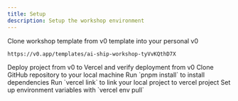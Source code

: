 ```yaml
---
title: Setup
description: Setup the workshop environment
---
```



<Steps>
  <Step>
    Clone workshop template from v0 template into your personal v0

    https://v0.app/templates/ai-ship-workshop-tyVvKQthD7X

  </Step>
  <Step>
    Deploy project from v0 to Vercel and verify deployment from v0
  </Step>

  <Step>
    Clone GitHub repository to your local machine
  </Step>
  <Step>
    Run `pnpm install` to install dependencies
  </Step>
  <Step>
    Run `vercel link` to link your local project to vercel project
  </Step>
  <Step>
    Set up environment variables with `vercel env pull`
  </Step>
</Steps>
